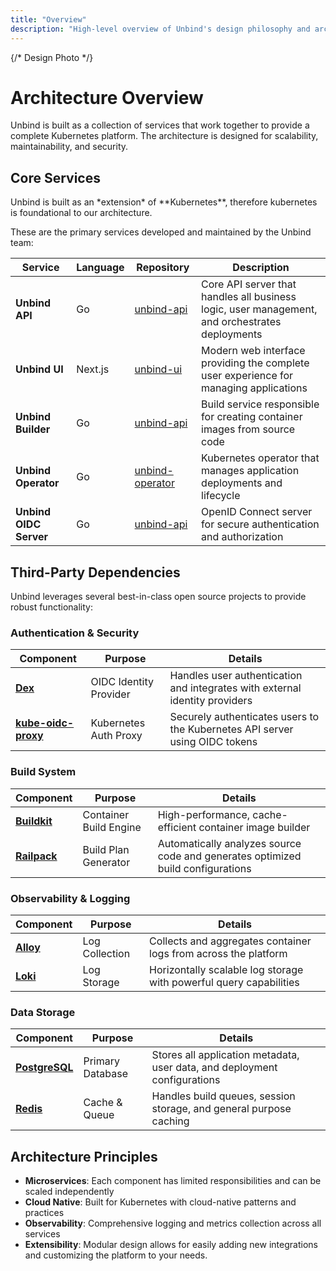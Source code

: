 ```yaml
---
title: "Overview"
description: "High-level overview of Unbind's design philosophy and architecture"
---
```



{/* Design Photo */}

# Architecture Overview

Unbind is built as a collection of services that work together to provide a complete Kubernetes platform. The architecture is designed for scalability, maintainability, and security.

## Core Services

<Callout>
Unbind is built as an *extension* of **Kubernetes**, therefore kubernetes is foundational to our architecture.
</Callout>

These are the primary services developed and maintained by the Unbind team:

| Service | Language | Repository | Description |
|---------|----------|------------|-------------|
| **Unbind API** | Go | [unbind-api](https://github.com/unbindapp/unbind-api) | Core API server that handles all business logic, user management, and orchestrates deployments |
| **Unbind UI** | Next.js | [unbind-ui](https://github.com/unbindapp/unbind-ui) | Modern web interface providing the complete user experience for managing applications |
| **Unbind Builder** | Go | [unbind-api](https://github.com/unbindapp/unbind-api) | Build service responsible for creating container images from source code |
| **Unbind Operator** | Go | [unbind-operator](https://github.com/unbindapp/unbind-operator) | Kubernetes operator that manages application deployments and lifecycle |
| **Unbind OIDC Server** | Go | [unbind-api](https://github.com/unbindapp/unbind-api) | OpenID Connect server for secure authentication and authorization |

## Third-Party Dependencies

Unbind leverages several best-in-class open source projects to provide robust functionality:

### Authentication & Security
| Component | Purpose | Details |
|-----------|---------|---------|
| **[Dex](https://github.com/dexidp/dex)** | OIDC Identity Provider | Handles user authentication and integrates with external identity providers |
| **[kube-oidc-proxy](https://github.com/unbindapp/kube-oidc-proxy)** | Kubernetes Auth Proxy | Securely authenticates users to the Kubernetes API server using OIDC tokens |

### Build System
| Component | Purpose | Details |
|-----------|---------|---------|
| **[Buildkit](https://github.com/moby/buildkit)** | Container Build Engine | High-performance, cache-efficient container image builder |
| **[Railpack](https://railpack.com)** | Build Plan Generator | Automatically analyzes source code and generates optimized build configurations |

### Observability & Logging
| Component | Purpose | Details |
|-----------|---------|---------|
| **[Alloy](https://grafana.com/oss/alloy-opentelemetry-collector/)** | Log Collection | Collects and aggregates container logs from across the platform |
| **[Loki](https://grafana.com/oss/loki/)** | Log Storage | Horizontally scalable log storage with powerful query capabilities |

### Data Storage
| Component | Purpose | Details |
|-----------|---------|---------|
| **[PostgreSQL](https://www.postgresql.org/)** | Primary Database | Stores all application metadata, user data, and deployment configurations |
| **[Redis](https://redis.io/)** | Cache & Queue | Handles build queues, session storage, and general purpose caching |

## Architecture Principles

- **Microservices**: Each component has limited responsibilities and can be scaled independently
- **Cloud Native**: Built for Kubernetes with cloud-native patterns and practices
- **Observability**: Comprehensive logging and metrics collection across all services
- **Extensibility**: Modular design allows for easily adding new integrations and customizing the platform to your needs.
